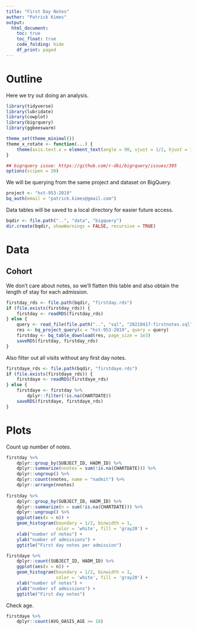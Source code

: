 ```yaml
---
title: "First Day Notes"
author: "Patrick Kimes"
output: 
  html_document:
    toc: true
    toc_float: true
    code_folding: hide
    df_print: paged
---
```


# Outline

Here we try out doing an analysis.

```r
library(tidyverse)
library(lubridate)
library(cowplot)
library(bigrquery)
library(ggbeeswarm)

theme_set(theme_minimal())
theme_x_rotate <- function(...) {
    theme(axis.text.x = element_text(angle = 90, vjust = 1/2, hjust = 1), ...)
}

## bigrquery issue: https://github.com/r-dbi/bigrquery/issues/395
options(scipen = 20)
```

We will be querying from the same project and dataset on BigQuery.

```r
project <- "hst-953-2019"
bq_auth(email = "patrick.kimes@gmail.com")
```

Data tables will be saved to a local directory for easier future access.

```r
bqdir <- file.path("..", "data", "bigquery")
dir.create(bqdir, showWarnings = FALSE, recursive = TRUE)
```

# Data

## Cohort

We don't care about notes, so we'll flatten this table and also obtain the
length of stay for each admission.

```r
firstday_rds <- file.path(bqdir, "firstday.rds")
if (file.exists(firstday_rds)) {
    firstday <- readRDS(firstday_rds)
} else {
    query <- read_file(file.path("..", "sql", "20210417-firstnotes.sql"))
    res <- bq_project_query(x = "hst-953-2019", query = query)
    firstday <- bq_table_download(res, page_size = 1e3)
    saveRDS(firstday, firstday_rds)
}
```

Also filter out all visits without any first day notes.

```r
firstdaye_rds <- file.path(bqdir, "firstdaye.rds")
if (file.exists(firstdaye_rds)) {
    firstdaye <- readRDS(firstdaye_rds)
} else {
    firstdaye <- firstday %>%
        dplyr::filter(!is.na(CHARTDATE))
    saveRDS(firstdaye, firstdaye_rds)
}
```

# Plots

Count up number of notes.

```r
firstday %>%
    dplyr::group_by(SUBJECT_ID, HADM_ID) %>%
    dplyr::summarize(nnotes = sum(!is.na(CHARTDATE))) %>%
    dplyr::ungroup() %>%
    dplyr::count(nnotes, name = "nadmit") %>% 
    dplyr::arrange(nnotes)
    
firstday %>%
    dplyr::group_by(SUBJECT_ID, HADM_ID) %>%
    dplyr::summarize(n = sum(!is.na(CHARTDATE))) %>%
    dplyr::ungroup() %>% 
    ggplot(aes(x = n)) +
    geom_histogram(boundary = 1/2, binwidth = 1,
                   color = 'white', fill = 'gray20') +
    xlab("number of notes") +
    ylab("number of admissions") + 
    ggtitle("First day notes per admission")

firstdaye %>%
    dplyr::count(SUBJECT_ID, HADM_ID) %>%
    ggplot(aes(x = n)) +
    geom_histogram(boundary = 1/2, binwidth = 1,
                   color = 'white', fill = 'gray20') +
    xlab("number of notes") +
    ylab("number of admissions") + 
    ggtitle("First day notes")
```

Check age.

```r
firstdaye %>%
    dplyr::count(AVG_OASIS_AGE >= 18)
```


